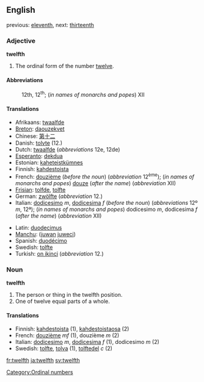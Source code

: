 ==English==

previous: [[eleventh]], next: [[thirteenth]]

===Adjective===
'''twelfth'''
# The ordinal form of the number [[twelve]].

====Abbreviations====
:12th, 12<sup>th</sup>; (''in names of monarchs and popes'') XII

====Translations====
{{top}}
* Afrikaans: [[twaalfde]]
* [[Breton]]: [[daouzekvet]]
* Chinese: [[第]][[十]][[二]]
* Danish: [[tolvte]] (12.)
* Dutch: [[twaalfde]] (''abbreviations'' 12e, 12de)
* [[Esperanto]]: [[dekdua]]
* Estonian: [[kaheteistkümnes]]
* Finnish: [[kahdestoista]]
* French: [[douzième]] (''before the noun'') (''abbreviation'' 12<sup>ème</sup>); (''in names of monarchs and popes'') [[douze]] (''after the name'') (''abbreviation'' XII)
* [[Frisian]]: [[tolfde]], [[tolfte]]
* German: [[zwölfte]] (''abbreviation'' 12.)
* Italian: [[dodicesimo]] ''m'', [[dodicesima]] ''f'' (''before the noun'') (''abbreviations'' 12º ''m'', 12ª); (''in names of monarchs and popes'') dodicesimo ''m'', dodicesima ''f'' (''after the name'') (''abbreviation'' XII)
{{mid}}
* Latin: [[duodecimus]]
* [[Manchu]]: ([[juwan]] [[juweci]])
* Spanish: [[duodécimo]]
* Swedish: [[tolfte]]
* Turkish: [[on ikinci]] (''abbreviation'' 12.)
{{bottom}}

===Noun===
'''twelfth'''

#The person or thing in the twelfth position.
#One of twelve equal parts of a whole.

====Translations====

*Finnish: [[kahdestoista]] (1), [[kahdestoistaosa]] (2)
*French: [[douzième]] ''mf'' (1), douzième ''m'' (2)
*Italian: [[dodicesimo]] ''m'', [[dodicesima]] ''f'' (1), dodicesimo ''m'' (2)
*Swedish: [[tolfte]], [[tolva]] (1), [[tolftedel]] ''c'' (2)

[[Category:Ordinal numbers]]

[[fr:twelfth]]
[[ja:twelfth]]
[[sv:twelfth]]